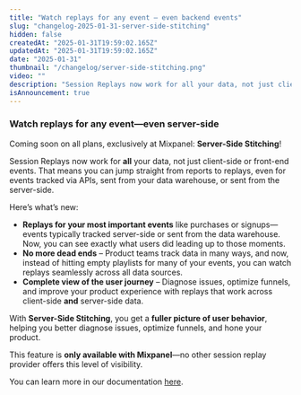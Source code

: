```yaml
---
title: "Watch replays for any event — even backend events"
slug: "changelog-2025-01-31-server-side-stitching"
hidden: false
createdAt: "2025-01-31T19:59:02.165Z"
updatedAt: "2025-01-31T19:59:02.165Z"
date: "2025-01-31"
thumbnail: "/changelog/server-side-stitching.png"
video: ""
description: "Session Replays now work for all your data, not just client-side or front-end events. That means you can jump straight from reports to replays, even for events tracked via APIs, sent from your data warehouse, or sent from the server-side."
isAnnouncement: true
---
```


<ChangelogPostHeader
  date="2025-10-31"
  image="/changelog/server-side-stitching.png"
  title="Watch replays for any event — even backend events"
/>

### **Watch replays for any event—even server-side**

Coming soon on all plans, exclusively at Mixpanel: **Server-Side Stitching**!

Session Replays now work for **all** your data, not just client-side or front-end events. That means you can jump straight from reports to replays, even for events tracked via APIs, sent from your data warehouse, or sent from the server-side.

Here’s what’s new:

- **Replays for your most important events** like purchases or signups—events typically tracked server-side or sent from the data warehouse. Now, you can see exactly what users did leading up to those moments.
- **No more dead ends** – Product teams track data in many ways, and now, instead of hitting empty playlists for many of your events, you can watch replays seamlessly across all data sources.
- **Complete view of the user journey** – Diagnose issues, optimize funnels, and improve your product experience with replays that work across client-side **and** server-side data.

With **Server-Side Stitching**, you get a **fuller picture of user behavior**, helping you better diagnose issues, optimize funnels, and hone your product.

This feature is **only available with Mixpanel**—no other session replay provider offers this level of visibility.

You can learn more in our documentation [here](/docs/session-replay/session-replay-web#server-side-stitching).
